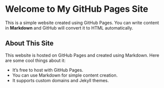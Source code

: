 # Welcome to My GitHub Pages Site

This is a simple website created using GitHub Pages. You can write content in **Markdown** and GitHub will convert it to HTML automatically.

## About This Site

This website is hosted on GitHub Pages and created using Markdown. Here are some cool things about it:

- It’s free to host with GitHub Pages.
- You can use Markdown for simple content creation.
- It supports custom domains and Jekyll themes.

